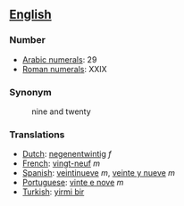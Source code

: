 == [[English]] ==

=== Number ===

*[[w:Arabic Numerals|Arabic numerals]]: 29
*[[w:Roman numerals|Roman numerals]]: XXIX

=== Synonym ===
:nine and twenty

=== Translations ===

*[[Dutch]]: [[negenentwintig]] ''f''
*[[French]]: [[vingt-neuf]] ''m''
*[[Spanish]]: [[veintinueve]] ''m'', [[veinte y nueve]] ''m''
*[[Portuguese]]: [[vinte e nove]] ''m''
*[[Turkish]]: [[yirmi bir]]